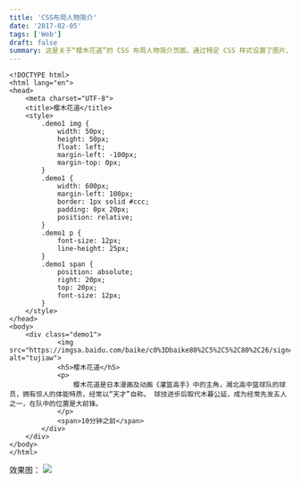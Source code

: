 ```yaml
---
title: 'CSS布局人物简介'
date: '2017-02-05'
tags: ['Web']
draft: false
summary: 这是关于“樱木花道”的 CSS 布局人物简介页面。通过特定 CSS 样式设置了图片、文字等布局，展示了樱木花道在《灌篮高手》中的相关信息，如他是湘北高中篮球队球员等。 
---
```


```
<!DOCTYPE html>
<html lang="en">
<head>
    <meta charset="UTF-8">
    <title>樱木花道</title>
    <style>
        .demo1 img {
            width: 50px;
            height: 50px;
            float: left;
            margin-left: -100px;
            margin-top: 0px;
        }
        .demo1 {
            width: 600px;
            margin-left: 100px;
            border: 1px solid #ccc;
            padding: 0px 20px;
            position: relative;
        }
        .demo1 p {
            font-size: 12px;
            line-height: 25px;
        }
        .demo1 span {
            position: absolute;
            right: 20px;
            top: 20px;
            font-size: 12px;
        }
    </style>
</head>
<body>
    <div class="demo1">
            <img src="https://imgsa.baidu.com/baike/c0%3Dbaike80%2C5%2C5%2C80%2C26/sign=73a145db8194a4c21e2eef796f9d70b0/4e4a20a4462309f7357b09c6740e0cf3d6cad6ca.jpg" alt="tujiaw">
            <h5>樱木花道</h5>
            <p>
                樱木花道是日本漫画及动画《灌篮高手》中的主角，湘北高中篮球队的球员，拥有惊人的体能特质，经常以“天才”自称。 球技进步后取代木暮公延，成为经常先发五人之一，在队中的位置是大前锋。
            </p>
            <span>10分钟之前</span>
        </div>
    </div>
</body>
</html>
```
效果图：
![](https://ww4.sinaimg.cn/large/006y8lValy1fcfstvtdn0j315y07mwgp.jpg)